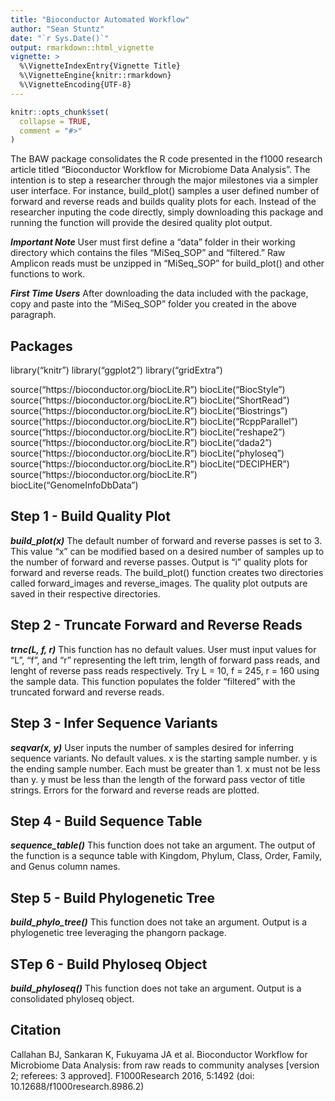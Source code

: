 ```yaml
---
title: "Bioconductor Automated Workflow"
author: "Sean Stuntz"
date: "`r Sys.Date()`"
output: rmarkdown::html_vignette
vignette: >
  %\VignetteIndexEntry{Vignette Title}
  %\VignetteEngine{knitr::rmarkdown}
  %\VignetteEncoding{UTF-8}
---
```


```r
knitr::opts_chunk$set(
  collapse = TRUE,
  comment = "#>"
)
```

The BAW package consolidates the R code presented in the f1000 research article titled "Bioconductor Workflow for Microbiome Data 
Analysis". The intention is to step a researcher through the major milestones via a simpler user interface. For instance, 
build_plot() samples a user defined number of forward and reverse reads and builds quality plots for each. Instead of the researcher 
inputing the code directly, simply downloading this package and running the function will provide the desired quality plot output. 

***Important Note*** User must first define a "data" folder in their working directory which contains the files "MiSeq_SOP" and "filtered."
Raw Amplicon reads must be unzipped in "MiSeq_SOP" for build_plot() and other functions to work. 

***First Time Users*** After downloading the data included with the package, copy and paste into the "MiSeq_SOP" folder you created in 
the above paragraph. 

## Packages

library("knitr")
library("ggplot2")
library("gridExtra")

source("https://bioconductor.org/biocLite.R")
biocLite("BiocStyle")
source("https://bioconductor.org/biocLite.R")
biocLite("ShortRead")
source("https://bioconductor.org/biocLite.R")
biocLite("Biostrings")
source("https://bioconductor.org/biocLite.R")
biocLite("RcppParallel")
source("https://bioconductor.org/biocLite.R")
biocLite("reshape2")
source("https://bioconductor.org/biocLite.R")
biocLite("dada2")
source("https://bioconductor.org/biocLite.R")
biocLite("phyloseq")
source("https://bioconductor.org/biocLite.R")
biocLite("DECIPHER")
source("https://bioconductor.org/biocLite.R")
biocLite("GenomeInfoDbData")

## Step 1 - Build Quality Plot
***build_plot(x)*** The default number of forward and reverse passes is set to 3. This value "x" can be modified based on a desired number of samples up to the number of forward and reverse passes. Output is "i" quality plots for forward and reverse reads. The build_plot() function creates two directories called forward_images and reverse_images. The quality plot outputs are saved in their respective directories.

## Step 2 - Truncate Forward and Reverse Reads
***trnc(L, f, r)*** This function has no default values. User must input values for "L", "f", and "r" representing the left trim, length of forward pass reads, and lenght of reverse pass reads respectively. Try L = 10, f = 245, r = 160 using the sample data. This function 
populates the folder "filtered" with the truncated forward and reverse reads.

## Step 3 - Infer Sequence Variants
***seqvar(x, y)*** User inputs the number of samples desired for inferring sequence variants. No default values. x is the starting sample number. y is the ending sample number. Each must be greater than 1. x must not be less than y. y must be less than the length of the forward pass vector of title strings. Errors for the forward and reverse reads are plotted. 

## Step 4 - Build Sequence Table
***sequence_table()*** This function does not take an argument. The output of the function is a sequnce table with Kingdom, Phylum, 
Class, Order, Family, and Genus column names.

## Step 5 - Build Phylogenetic Tree
***build_phylo_tree()*** This function does not take an argument. Output is a phylogenetic tree leveraging the phangorn package.  

## STep 6 - Build Phyloseq Object
***build_phyloseq()*** This function does not take an argument. Output is a consolidated phyloseq object.

## Citation
Callahan BJ, Sankaran K, Fukuyama JA et al. Bioconductor Workflow for Microbiome Data Analysis: from raw reads to community 
analyses [version 2; referees: 3 approved]. F1000Research 2016, 5:1492 (doi: 10.12688/f1000research.8986.2) 

